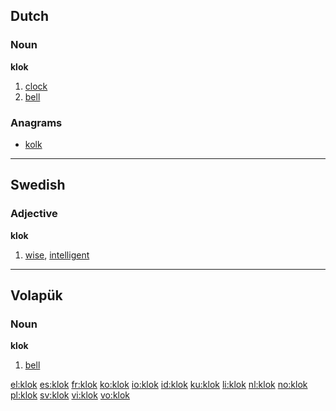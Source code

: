 ==Dutch==

===Noun===
'''klok''' {{f}}

# [[clock]]
# [[bell]]

===Anagrams===
* [[kolk]]

----

==Swedish==
{{sv-adj-reg}}

===Adjective===
'''klok'''

# [[wise]], [[intelligent]]

----

==Volapük==

===Noun===
'''klok'''

# [[bell]]

[[el:klok]]
[[es:klok]]
[[fr:klok]]
[[ko:klok]]
[[io:klok]]
[[id:klok]]
[[ku:klok]]
[[li:klok]]
[[nl:klok]]
[[no:klok]]
[[pl:klok]]
[[sv:klok]]
[[vi:klok]]
[[vo:klok]]